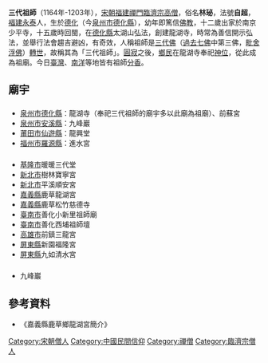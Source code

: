 {{Citation style|time=2012-02-05T17:47:50+00:00}}
{{Infobox Chinese
|title=三代祖師
|pic=善化小新里三代祖師廟三代祖師.jpg
|piccap=
|t={{linktext|三|代|祖師}} 
|s={{linktext|三|代|祖师}} 
|p= Sān dài zǔ shī
|w= San tai<sup>4</sup> tsu<sup>3</sup> shih
|bpmf=ㄙㄢ ㄉㄞˋㄗㄨˇ ㄕ
|myr= Sān dài dzǔ shr̄
|poj= Saⁿ -tāi chó͘-su
|tl= Sam-tāi tsóo-su
|teo=San<sup>1</sup> dai<sup>3</sup>   zou<sup>2</sup> se<sup>1</sup>
|buc=Săng-dâi cū-sṳ̆
}}
{{中國禪宗}}

'''三代祖師'''（1164年-1203年），[[宋朝|宋朝]][[福建|福建]][[禪門|禪門]][[臨濟宗|臨濟宗]][[高僧|高僧]]，俗名'''林珌'''，法號'''自超'''，[[福建|福建]][[永泰縣|永泰]]人，生於[[德化|德化]]（今[[泉州市|泉州市]][[德化縣|德化縣]]），幼年即篤信[[佛教|佛教]]，十二歲出家於南京少平寺，十五歲時回閩，在[[德化縣|德化縣]]太湖山弘法，創建龍湖寺，時常為善信開示弘法，並舉行法會趨吉避凶，有奇效，人稱祖師是[[毗舍浮佛|三代佛]]（[[過去七佛|過去七佛]]中第三佛，[[毗舍浮佛|毗舍浮佛]]）[[轉世|轉世]]，故稱其為「三代祖師」。[[圓寂|圓寂]]之後，[[鄉民|鄉民]]在龍湖寺奉祀[[神位|神位]]，從此成為祖廟。今日[[臺灣|臺灣]]、[[南洋|南洋]]等地皆有祖師[[分香|分香]]。

==廟宇==
==={{PRC}}===
*[[泉州市|泉州市]][[德化縣|德化縣]]：龍湖寺（奉祀三代祖師的廟宇多以此廟為祖廟）、前蘇宮
*[[泉州市|泉州市]][[安溪縣|安溪縣]]：九峰巖
*[[莆田市|莆田市]][[仙遊縣|仙遊縣]]：龍興堂
*[[福州市|福州市]][[羅源縣|羅源縣]]：進水宮

==={{ROC}}===
*[[基隆市|基隆市]]暖暖三代堂
*[[新北市|新北市]]樹林寶寧宮
*[[新北市|新北市]]平溪順安宮	
*[[嘉義縣|嘉義縣]]鹿草龍湖宮
*[[嘉義縣|嘉義縣]]鹿草松竹慈德寺
*[[臺南市|臺南市]]善化小新里祖師廟
*[[臺南市|臺南市]]善化西埔祖師壇
*[[高雄市|高雄市]]前鎮三龍宮
*[[屏東縣|屏東縣]]新園福隆宮
*[[屏東縣|屏東縣]]九如清水宮

==={{SIN}}===
*九峰巖

== 參考資料 ==
*《嘉義縣鹿草鄉龍湖宮簡介》 

{{禅宗}}
[[Category:宋朝僧人|Category:宋朝僧人]]
[[Category:中國民間信仰|Category:中國民間信仰]]
[[Category:禪僧|Category:禪僧]]
[[Category:臨濟宗僧人|Category:臨濟宗僧人]]